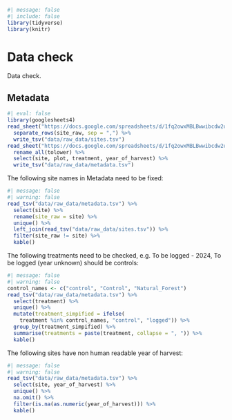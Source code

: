 ```r
#| message: false
#| include: false
library(tidyverse)
library(knitr)
```

# Data check {.unnumbered}

Data check.

## Metadata

```r
#| eval: false
library(googlesheets4)
read_sheet("https://docs.google.com/spreadsheets/d/1fq2owxMBLBwwibcdw2uQQFxnIhsMbaH4Qcj_xUwVvSQ/edit?usp=sharing", 2) %>% 
  separate_rows(site_raw, sep = ",") %>% 
  write_tsv("data/raw_data/sites.tsv")
read_sheet("https://docs.google.com/spreadsheets/d/1fq2owxMBLBwwibcdw2uQQFxnIhsMbaH4Qcj_xUwVvSQ/edit?gid=0#gid=0", col_types = "c") %>% # nolint
  rename_all(tolower) %>%
  select(site, plot, treatment, year_of_harvest) %>% 
  write_tsv("data/raw_data/metadata.tsv")
```

The following site names in Metadata need to be fixed:

```r
#| message: false
#| warning: false
read_tsv("data/raw_data/metadata.tsv") %>% 
  select(site) %>% 
  rename(site_raw = site) %>% 
  unique() %>% 
  left_join(read_tsv("data/raw_data/sites.tsv")) %>% 
  filter(site_raw != site) %>% 
  kable()
```

The following treatments need to be checked, e.g. To be logged - 2024, To be logged (year unknown) should be controls:

```r
#| message: false
#| warning: false
control_names <- c("control", "Control", "Natural_Forest")
read_tsv("data/raw_data/metadata.tsv") %>% 
  select(treatment) %>% 
  unique() %>% 
  mutate(treatment_simpified = ifelse(
    treatment %in% control_names, "control", "logged")) %>%
  group_by(treatment_simpified) %>% 
  summarise(treatments = paste(treatment, collapse = ", ")) %>% 
  kable()
```

The following sites have non human readable year of harvest:

```r
#| message: false
#| warning: false
read_tsv("data/raw_data/metadata.tsv") %>% 
  select(site, year_of_harvest) %>% 
  unique() %>% 
  na.omit() %>% 
  filter(is.na(as.numeric(year_of_harvest))) %>% 
  kable()
```

